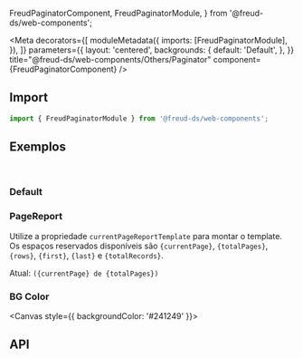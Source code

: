  FreudPaginatorComponent,
  FreudPaginatorModule,
} from '@freud-ds/web-components';

<Meta
  decorators={[
    moduleMetadata({
      imports: [FreudPaginatorModule],
    }),
  ]}
  parameters={{
    layout: 'centered',
    backgrounds: {
      default: 'Default',
    },
  }}
  title="@freud-ds/web-components/Others/Paginator"
  component={FreudPaginatorComponent}
/>

<FreudHeaderComponent
  title="Paginator"
  description="É um componente genérico para exibir conteúdo em formato paginado."
/>

## <a id="importing"></a>Import

```ts
import { FreudPaginatorModule } from '@freud-ds/web-components';
```

## <a id="exemplos"></a>Exemplos

<br />

### Default

<Canvas>
  <Story story={Default} />
</Canvas>

### PageReport

Utilize a propriedade `currentPageReportTemplate` para montar o template. Os espaços reservados disponíveis são `{currentPage}`, `{totalPages}`, `{rows}`,
`{first}`, `{last}` e `{totalRecords}`.

Atual: `({currentPage} de {totalPages})`

<Canvas>
  <Story story={PageReport} />
</Canvas>

### BG Color

<Canvas style={{ backgroundColor: '#241249' }}>
  <Story story={BGColor} />
</Canvas>

## <a id="api"></a>API

<ArgTypes of={FreudPaginatorComponent} />

